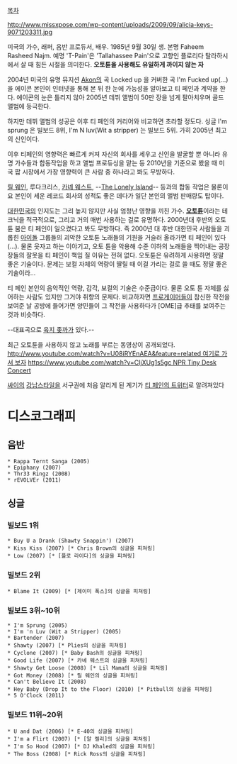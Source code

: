 [[목차]]

http://www.missxpose.com/wp-content/uploads/2009/09/alicia-keys-9071203311.jpg

미국의 가수, 래퍼, 음반 프로듀서, 배우.
1985년 9월 30일 생.
본명 Faheem Rasheed Najm.   
예명 'T-Pain'은 'Tallahassee Pain'으로 고향인 플로리다 탈라하시에서 살 때 힘든 시절을 의미한다. 
'''오토튠을 사용해도 유일하게 까이지 않는 자'''

2004년 미국의 유명 뮤지션 [[Akon]]의 곡 Locked up 을 커버한 곡 I'm Fucked up(...)을 에이콘 본인이 인터넷을 통해 본 뒤 한 눈에 가능성을 알아보고 티 페인과 계약을 한다. 에이콘의 눈은 틀리지 않아 2005년 데뷔 앨범이 50만 장을 넘게 팔아치우며 골드 앨범에 등극한다.

하지만 데뷔 앨범의 성공은 이후 티 페인의 커리어와 비교하면 초라할 정도다. 싱글 I'm sprung 은 빌보드 8위, I'm N luv(Wit a stripper) 는 빌보드 5위. 가히 2005년 최고의 신인이다.

이후 티페인의 영향력은 빠르게 커져 자신의 회사를 세우고 신인을 발굴할 뿐 아니라 유명 가수들과 합동작업을 하고 앨범 프로듀싱을 맡는 등 2010년을 기준으로 봤을 때 미국 팝 시장에서 가장 영향력이 큰 사람 중 하나라고 봐도 무방하다. 

[[릴 웨인]], 루다크리스, [[카녜 웨스트]], --[[The Lonely Island]]-- 등과의 합동 작업은 물론이요 본인이 세운 레코드 회사의 성적도 좋은 데다가 일단 본인의 앨범 판매량도 탑이다. 

[[대한민국]]의 인지도는 그리 높지 않지만 사실 엄청난 영향을 끼친 가수. '''[[오토튠]]'''이라는 테크닉을 적극적으로, 그리고 거의 매번 사용하는 걸로 유명하다. 2000년대 후반의 오토 튠 붐은 티 페인이 일으켰다고 봐도 무방하다. 즉 2000년 대 후반 대한민국 사람들을 괴롭힌 [[아이돌]] 그룹들의 괴악한 오토튠 노래들의 기원을 거슬러 올라가면 티 페인이 있다(...).
물론 웃자고 하는 이야기고, 오토 튠을 악용해 수준 이하의 노래들을 찍어내는 공장장들의 잘못을 티 페인이 책임 질 이유는 전혀 없다. 오토튠은 유려하게 사용하면 정말 좋은 기술이다. 문제는 보컬 자체의 역량이 딸릴 때 이걸 가리는 걸로 쓸 때도 정말 좋은 기술이라...

티 페인 본인의 음악적인 역량, 감각, 보컬의 기술은 수준급이다. 물론 오토 튠 자체를 싫어하는 사람도 있지만 그거야 취향의 문제다. 비교하자면 [[프로게이머]]들이 참신한 작전을 보여준 날 공방에 들어가면 양민들이 그 작전을 사용하다가 [OME]급 추태를 보여주는 것과 비슷하다. 

--대표곡으로 [[육지 좆까]]가 있다.--

최근 오토튠을 사용하지 않고 노래를 부르는 동영상이 공개되었다. [[http://www.youtube.com/watch?v=U08iRYEnAEA&feature=related 여기로 가서 보자]] [[https://www.youtube.com/watch?v=CIjXUg1s5gc NPR Tiny Desk Concert]] 

[[싸이]]의 [[강남스타일]]을 서구권에 처음 알리게 된 계기가 [https://twitter.com/TPAIN/status/230724207326154753 티 페인의 트위터]로 알려져있다 

= 디스코그래피 =
== 음반 ==
 * Rappa Ternt Sanga (2005)
 * Epiphany (2007)
 * Thr33 Ringz (2008)
 * rEVOLVEr (2011)

== 싱글 ==
=== 빌보드 1위 ===
 * Buy U a Drank (Shawty Snappin') (2007)
 * Kiss Kiss (2007) [* Chris Brown의 싱글을 피쳐링]
 * Low (2007) [* [플로 라이다]의 싱글을 피쳐링]

=== 빌보드 2위 ===
 * Blame It (2009) [* [제이미 폭스]의 싱글을 피쳐링]

=== 빌보드 3위~10위 ===
 * I'm Sprung (2005)
 * I'm 'n Luv (Wit a Stripper) (2005)
 * Bartender (2007)
 * Shawty (2007) [* Plies의 싱글을 피쳐링]
 * Cyclone (2007) [* Baby Bash의 싱글을 피쳐링]
 * Good Life (2007) [* 카녜 웨스트의 싱글을 피쳐링]
 * Shawty Get Loose (2008) [* Lil Mama의 싱글을 피쳐링]
 * Got Money (2008) [* 릴 웨인의 싱글을 피쳐링]
 * Can't Believe It (2008)
 * Hey Baby (Drop It to the Floor) (2010) [* Pitbull의 싱글을 피쳐링]
 * 5 O'Clock (2011)

=== 빌보드 11위~20위 ===
 * U and Dat (2006) [* E-40의 싱글을 피쳐링]
 * I'm a Flirt (2007) [* [알 켈리]의 싱글을 피쳐링]
 * I'm So Hood (2007) [* DJ Khaled의 싱글을 피쳐링]
 * The Boss (2008) [* Rick Ross의 싱글을 피쳐링]
